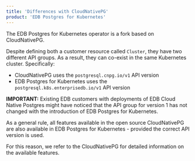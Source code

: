 ```yaml
---
title: 'Differences with CloudNativePG'
product: 'EDB Postgres for Kubernetes'
---
```


The EDB Postgres for Kubernetes operator is a fork based on CloudNativePG.

Despite defining both a customer resource called `Cluster`, they have two
different API groups. As a result, they can co-exist in the same Kubernetes
cluster. Specifically:

- CloudNativePG uses the `postgresql.cnpg.io/v1` API version
- EDB Postgres for Kubernetes uses the `postgresql.k8s.enterprisedb.io/v1` API version

**IMPORTANT:** Existing EDB customers with deployments of EDB Cloud Native
Postgres might have noticed that the API group for version 1 has not changed
with the introduction of EDB Postgres for Kubernetes.

As a general rule, all features available in the open source CloudNativePG are
also available in EDB Postgres for Kubernetes - provided the correct API
version is used.

For this reason, we refer to the CloudNativePG for detailed information on the
available features.

